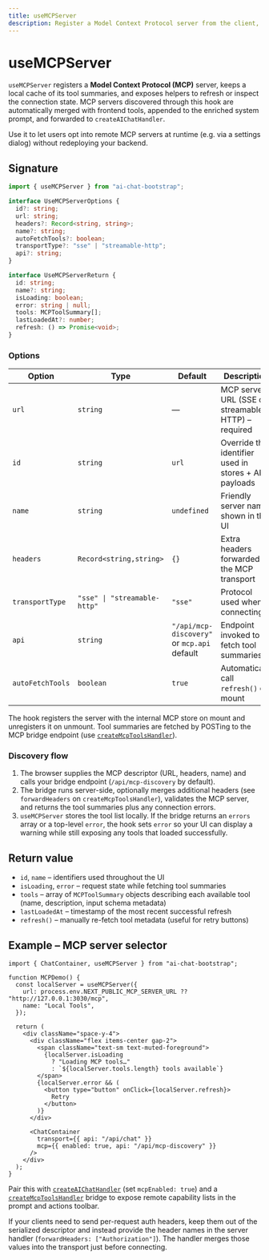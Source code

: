 ```yaml
---
title: useMCPServer
description: Register a Model Context Protocol server from the client, sync tool metadata, and surface it to ChatContainer and prompts.
---
```


# useMCPServer

`useMCPServer` registers a **Model Context Protocol (MCP)** server, keeps a local cache of its tool summaries, and exposes helpers to refresh or inspect the connection state. MCP servers discovered through this hook are automatically merged with frontend tools, appended to the enriched system prompt, and forwarded to `createAIChatHandler`.

Use it to let users opt into remote MCP servers at runtime (e.g. via a settings dialog) without redeploying your backend.

## Signature

```ts
import { useMCPServer } from "ai-chat-bootstrap";

interface UseMCPServerOptions {
  id?: string;
  url: string;
  headers?: Record<string, string>;
  name?: string;
  autoFetchTools?: boolean;
  transportType?: "sse" | "streamable-http";
  api?: string;
}

interface UseMCPServerReturn {
  id: string;
  name?: string;
  isLoading: boolean;
  error: string | null;
  tools: MCPToolSummary[];
  lastLoadedAt?: number;
  refresh: () => Promise<void>;
}
```

### Options

| Option | Type | Default | Description |
| ------ | ---- | ------- | ----------- |
| `url` | `string` | — | MCP server URL (SSE or streamable HTTP) – required |
| `id` | `string` | `url` | Override the identifier used in stores + API payloads |
| `name` | `string` | `undefined` | Friendly server name shown in the UI |
| `headers` | `Record<string,string>` | `{}` | Extra headers forwarded to the MCP transport |
| `transportType` | `"sse" \| "streamable-http"` | `"sse"` | Protocol used when connecting |
| `api` | `string` | `"/api/mcp-discovery"` or `mcp.api` default | Endpoint invoked to fetch tool summaries |
| `autoFetchTools` | `boolean` | `true` | Automatically call `refresh()` on mount |

The hook registers the server with the internal MCP store on mount and unregisters it on unmount. Tool summaries are fetched by POSTing to the MCP bridge endpoint (use [`createMcpToolsHandler`](/api/server-templates/create-mcp-tools-handler)).

### Discovery flow

1. The browser supplies the MCP descriptor (URL, headers, name) and calls your bridge endpoint (`/api/mcp-discovery` by default).
2. The bridge runs server-side, optionally merges additional headers (see `forwardHeaders` on `createMcpToolsHandler`), validates the MCP server, and returns the tool summaries plus any connection errors.
3. `useMCPServer` stores the tool list locally. If the bridge returns an `errors` array or a top-level `error`, the hook sets `error` so your UI can display a warning while still exposing any tools that loaded successfully.

## Return value

- `id`, `name` – identifiers used throughout the UI
- `isLoading`, `error` – request state while fetching tool summaries
- `tools` – array of `MCPToolSummary` objects describing each available tool (name, description, input schema metadata)
- `lastLoadedAt` – timestamp of the most recent successful refresh
- `refresh()` – manually re-fetch tool metadata (useful for retry buttons)

## Example – MCP server selector

```tsx
import { ChatContainer, useMCPServer } from "ai-chat-bootstrap";

function MCPDemo() {
  const localServer = useMCPServer({
    url: process.env.NEXT_PUBLIC_MCP_SERVER_URL ?? "http://127.0.0.1:3030/mcp",
    name: "Local Tools",
  });

  return (
    <div className="space-y-4">
      <div className="flex items-center gap-2">
        <span className="text-sm text-muted-foreground">
          {localServer.isLoading
            ? "Loading MCP tools…"
            : `${localServer.tools.length} tools available`}
        </span>
        {localServer.error && (
          <button type="button" onClick={localServer.refresh}>
            Retry
          </button>
        )}
      </div>

      <ChatContainer
        transport={{ api: "/api/chat" }}
        mcp={{ enabled: true, api: "/api/mcp-discovery" }}
      />
    </div>
  );
}
```

Pair this with [`createAIChatHandler`](/api/server-templates/create-ai-chat-handler) (set `mcpEnabled: true`) and a [`createMcpToolsHandler`](/api/server-templates/create-mcp-tools-handler) bridge to expose remote capability lists in the prompt and actions toolbar.

If your clients need to send per-request auth headers, keep them out of the serialized descriptor and instead provide the header names in the server handler (`forwardHeaders: ["Authorization"]`). The handler merges those values into the transport just before connecting.
